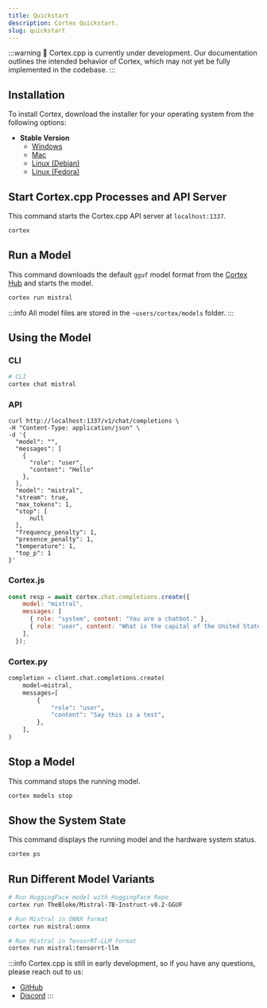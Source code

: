 ```yaml
---
title: Quickstart
description: Cortex Quickstart.
slug: quickstart
---
```




:::warning
🚧 Cortex.cpp is currently under development. Our documentation outlines the intended behavior of Cortex, which may not yet be fully implemented in the codebase.
:::

## Installation
To install Cortex, download the installer for your operating system from the following options:
- **Stable Version**
  - [Windows](https://github.com/janhq/cortex.cpp/releases)
  - [Mac](https://github.com/janhq/cortex.cpp/releases)
  - [Linux (Debian)](https://github.com/janhq/cortex.cpp/releases)
  - [Linux (Fedora)](https://github.com/janhq/cortex.cpp/releases)
## Start Cortex.cpp Processes and API Server
This command starts the Cortex.cpp API server at `localhost:1337`.
```sh
cortex
```
## Run a Model
This command downloads the default `gguf` model format from the [Cortex Hub](https://huggingface.co/cortexso) and starts the model.
```sh
cortex run mistral
```
:::info
All model files are stored in the `~users/cortex/models` folder.
:::
## Using the Model
### CLI
```sh
# CLI
cortex chat mistral
```
### API
```curl
curl http://localhost:1337/v1/chat/completions \
-H "Content-Type: application/json" \
-d '{
  "model": "",
  "messages": [
    {
      "role": "user",
      "content": "Hello"
    },
  ],
  "model": "mistral",
  "stream": true,
  "max_tokens": 1,
  "stop": [
      null
  ],
  "frequency_penalty": 1,
  "presence_penalty": 1,
  "temperature": 1,
  "top_p": 1
}'
```
### Cortex.js
```js
const resp = await cortex.chat.completions.create({
    model: "mistral",
    messages: [
      { role: "system", content: "You are a chatbot." },
      { role: "user", content: "What is the capital of the United States?" },
    ],
  });
```
### Cortex.py
```py
completion = client.chat.completions.create(
    model=mistral,
    messages=[
        {
            "role": "user",
            "content": "Say this is a test",
        },
    ],
)
```
## Stop a Model
This command stops the running model.
 ```bash 
cortex models stop
```
## Show the System State
This command displays the running model and the hardware system status.
 ```bash 
cortex ps
```
## Run Different Model Variants
```bash
# Run HuggingFace model with HuggingFace Repo
cortex run TheBloke/Mistral-7B-Instruct-v0.2-GGUF

# Run Mistral in ONNX format
cortex run mistral:onnx

# Run Mistral in TensorRT-LLM format
cortex run mistral:tensorrt-llm
```


:::info
Cortex.cpp is still in early development, so if you have any questions, please reach out to us:

- [GitHub](https://github.com/janhq/cortex)
- [Discord](https://discord.gg/YFKKeuVu)
  :::
